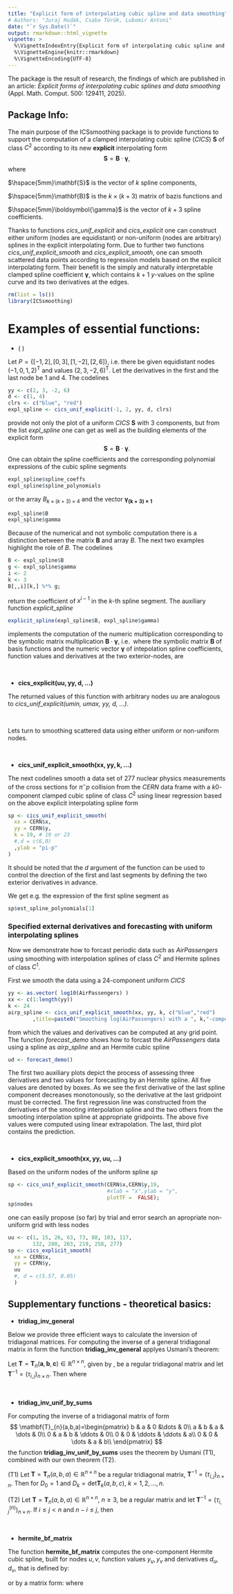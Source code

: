 ---
title: "Explicit form of interpolating cubic spline and data smoothing"
# Authors: "Juraj Hudák, Csaba Török, Lubomir Antoni"
date: "`r Sys.Date()`"
output: rmarkdown::html_vignette
vignette: >
  %\VignetteIndexEntry{Explicit form of interpolating cubic spline and data smoothing}
  %\VignetteEngine{knitr::rmarkdown}
  %\VignetteEncoding{UTF-8}
---
The package is the result of research, the findings of which are published in an article: *Explicit forms of interpolating cubic splines and data smoothing* (Appl. Math. Comput. 500: 129411, 2025).

## Package Info:

The main purpose of the ICSsmoothing package is to provide functions to support the computation of a clamped interpolating cubic spline ($\textit{CICS}$) $\mathbf{S}$ of class $C^2$ according to its new $\boldsymbol{explicit}$ interpolating form
$$\mathbf{S}=\mathbf{B}\cdot\boldsymbol{\gamma},$$
where 

  $\hspace{5mm}\mathbf{S}$ is the vector of $k$ spline components,

  $\hspace{5mm}\mathbf{B}$ is the $k\times (k+3)$ matrix of bazis functions and

  $\hspace{5mm}\boldsymbol{\gamma}$ is the vector of $k+3$ spline coefficients.

Thanks to functions 
$\textit{cics_unif_explicit}$ and 
$\textit{cics_explicit}$
one can construct either uniform (nodes are equidistant) or non-uniform (nodes are arbitrary) splines in the explicit interpolating form.
Due to further two functions 
$\textit{cics_unif_explicit_smooth}$ and 
$\textit{cics_explicit_smooth},$
one can smooth scattered data points according to regression models based on the explicit interpolating form. 
Their benefit is the simply and naturally interpretable clamped spline coefficient $\boldsymbol{\gamma}$, which contains $k+1$ $y$-values on the spline curve and its two derivatives at the edges.

```{r message=FALSE}
rm(list = ls())
library(ICSsmoothing)
```

# Examples of essential functions:

* \( \mathbf{cics\_unif\_explicit(umin, umax, yy, d, ...)} \)


Let $P=\{[-1,2],[0,3],[1,-2],[2,6]\}$, i.e. there be given equidistant nodes $(-1,0,1,2)^{\mathsf{T}}$ and values $(2,3,-2,6)^{\mathsf{T}}$. Let the derivatives in the first and the last node be $1$ and $4$. 
The codelines
```{r fig.width=4, fig.height=3}
yy <- c(2, 3, -2, 6)
d <- c(1, 4)
clrs <- c("blue", "red")
expl_spline <- cics_unif_explicit(-1, 2, yy, d, clrs)
```

provide not only the plot of a uniform $\textit{CICS}$ $\mathbf{S}$ with 3 components, but from the list $expl\_spline$ one can get as well as the building elements of the explicit form
$$\mathbf{S}=\mathbf{B}\cdot\boldsymbol{\gamma}.$$
One can obtain the spline coefficients and the corresponding polynomial expressions of the cubic spline segments
```{r}
expl_spline$spline_coeffs
expl_spline$spline_polynomials
```
or the array $B_{k\times(k+3)\times 4}$ and the vector 
$\boldsymbol{\gamma_{(k+3)\times 1}}$
```{r}
expl_spline$B
expl_spline$gamma
```
Because of the numerical and not symbolic computation there is a distinction between the matrix $\mathbf{B}$ and array $B$.
The next two examples highlight the role of $B$. The codelines
```{r}
B <- expl_spline$B
g <- expl_spline$gamma
i <- 2
k <- 3
B[,,i][k,] %*% g;
```
return the coefficient of $x^{i-1}$ in the $k$-th spline segment.
The auxiliary function $explicit\_spline$ 
```{r}
explicit_spline(expl_spline$B, expl_spline$gamma) 
```
implements the computation of the numeric multiplication corresponding to the symbolic matrix multiplication 
$\mathbf{B}\cdot\boldsymbol{\gamma}$, i.e. 
\begin{align*}
\mathbf{S}
=\begin{pmatrix}
3 - 3.8x - 9.6x^2 - 4.8x^3\\
3 - 3.8x - 9.6x^2 + 8.4x^3\\
21.2 - 58.4x + 45x^2 - 9.8x^3
\end{pmatrix}
=\mathbf{B}\cdot \boldsymbol{\gamma}
,
\end{align*}
where the symbolic matrix $\mathbf{B}$ of basis functions and the numeric vector $\boldsymbol{\gamma}$ of intepolation spline coefficients, function values and derivatives at the two exterior-nodes, are

\begin{align*}
\mathbf{B}^{\mathsf{T}}&=\left(\begin{smallmatrix}
-0.8x+1.4x^2+1.2x^3 & -0.8x+1.4x^2-0.6x^3 & -0.8+1.6x-x^2+0.2x^3\\
1+0.2x-2.6x^2-1.8x^3 & 1+0.2x-2.6x^2+1.4x^3 & 3.2-6.4x+4x^2-0.8x^3\\
0.8x+1.6x^2+0.8x^3 & 0.8x+1.6x^2-1.4x^3 & -3.2+10.4x-8x^2+1.8x^3\\
-0.2x-0.4x^2-0.2x^3 & -0.2x-0.4x^2+0.6x^3 & 1.8-5.6x+5x^2-1.2x^3\\
-0.2\overline{6}x+0.4\overline{6}x^2+0.7\overline{3}x^3 & -0.2\overline{6}x+0.4\overline{6}x^2-0.2x^3 & -0.2\overline{6}+0.5\overline{3}x-0.\overline{3}x^2+0.0\overline{6}x^3\\ 
0.0\overline{6}x+0.1\overline{3}x^2+0.0\overline{6}x^3 & 0.0\overline{6}x+0.1\overline{3}x^2-0.2x^3 & -0.9\overline{3}+2.8\overline{6}x-2.\overline{6}x^2+0.7\overline{3}x^3 
\end{smallmatrix}\right),\\
\boldsymbol{\gamma}&=(2,3,-2,6,1,4)^{\mathsf{T}}.
\end{align*}

&nbsp;

* $\mathbf{cics\_explicit(uu, yy, d, ...)}$

The returned values of this function with arbitrary nodes uu are analogous to 
*cics_unif_explicit(umin, umax, yy, d, ...)*.

$~$
 
Lets turn to smoothing scattered data using either uniform or non-uniform nodes.

$~$
 
* $\mathbf{cics\_unif\_explicit\_smooth(xx,yy,k, ...)}$

The next codelines smooth a data set of 277 nuclear physics measurements of the cross sections for
${\pi^{-}p}$ collision from the $CERN$ data frame with a $k0$-component clamped cubic spline of class $C^2$ using  linear regression based on the above explicit interpolating spline form
```{r fig.width=6, fig.height=4}
sp <- cics_unif_explicit_smooth(
  xx = CERN$x,
  yy = CERN$y,
  k = 19, # 19 or 23
  #,d = c(6,0)
  ,ylab = "pi-p"
)

```

It should be noted that the $d$ argument of the function can be used to control the direction of the first and last segments by defining the two exterior derivatives in advance.

We get e.g. the expression of the first spline segment as
```{r}
sp$est_spline_polynomials[1]
```

### Specified external derivatives and forecasting with uniform interpolating splines

Now we demonstrate how to forcast periodic data such as $AirPassengers$ using smoothing with interpolation splines of class $C^2$ and Hermite splines of class $C^1$.

First we smooth the data using a 24-component uniform $\textit{CICS}$
```{r fig.width=6, fig.height=4}
yy <- as.vector( log10(AirPassengers) )
xx <- c(1:length(yy))
k <- 24
airp_spline <- cics_unif_explicit_smooth(xx, yy, k, c("blue","red")
        ,title=paste0("Smoothing log(AirPassengers) with a ", k,"-component uniform CICS"))
```

from which the values and derivatives can be computed at any grid point. 
The function $forecast\_demo$ shows how to forcast the $AirPassengers$ data using a spline as $airp\_spline$ and an Hermite cubic spline

```{r fig.width=6, fig.height=4}
ud <- forecast_demo()
```

The first two auxiliary plots depict the process of assessing three derivatives and two values for forecasting by an Hermite spline. All five values are denoted by boxes.
As we see the first derivative of the last spline component decreases monotonously, so the derivative at the last gridpoint must be corrected. 
The first regression line was constructed from the derivatives of the smooting interpolation spline
and the two others from the smooting interpolation spline at appropriate gridpoints. The above five values were computed using linear extrapolation.
The last, third plot contains the prediction.

&nbsp;

* $\mathbf{cics\_explicit\_smooth(xx, yy, uu, ...)}$

Based on the uniform nodes of the uniform spline $sp$

```{r fig.width=6, fig.height=4}
sp <- cics_unif_explicit_smooth(CERN$x,CERN$y,19,
                                #xlab = "x",ylab = "y", 
                                plotTF =  FALSE);
sp$nodes
```

one can easily propose (so far) by trial and error search an apropriate non-uniform grid with less nodes

```{r fig.width=6, fig.height=4}

uu <- c(1, 15, 26, 63, 73, 88, 103, 117, 
        132, 200, 203, 219, 258, 277)
sp <- cics_explicit_smooth(
  xx = CERN$x,
  yy = CERN$y,
  uu
  #, d = c(5.57, 0.05)
  )
```

## Supplementary functions - theoretical basics:

* $\mathbf{tridiag\_inv\_general}$

Below we provide three efficient ways to calculate the inversion of tridiagonal matrices.
For computing the inverse of a general tridiagonal matrix in form
\begin{align*}
\mathbf{T}_n(\mathbf{a},\mathbf{b},\mathbf{c})=\begin{pmatrix}
b_1 & c_1 & 0 &\dots & 0\\
a_1 & b_2 & c_1 & \dots & 0\\
0 & a_2 & b_3 & \ddots & 0\\
0 & 0 & \ddots & \ddots & c_{n-1}\\
0 & 0 & \dots & a_{n-1} & b_n\\
\end{pmatrix},
\end{align*}
the function $\mathbf{tridiag\_inv\_general}$ applyes Usmani's theorem:

Let $\mathbf{T}=\mathbf{T}_n(\mathbf{a},\mathbf{b},\mathbf{c})\in \mathbb{R}^{n\times n}$, given by \eqref{tridiag}, be a regular tridiagonal matrix and let $\mathbf{T}^{-1}=(\tau_{i,j})_{n\times n}$. Then
		\begin{align*}
		\tau_{i,j}=\left\{
		\begin{array}{lll}
		(-1)^{i+j}c_{i}c_{i+1}\dots c_{j-1}\frac{\theta_{i-1}\phi_{j+1}}{\theta_n}, & \quad i<j,\\
		(-1)^{i+j}a_{j}a_{j+1}\dots a_{i-1}\frac{\theta_{j-1}\phi_{i+1}}{\theta_n}, & \quad i>j,\\
		\frac{\theta_{i-1}\phi_{i+1}}{\theta_n}, & \quad i=j,
		\end{array}
		\right.
		\end{align*}
		where
		\begin{align*}
		\theta_0&=1,\ \theta_1=b_1,\ \theta_i=b_{i}\theta_{i-1}-a_{i-1}c_{i-1}\theta_{i-2},\ i=2,3,\dots,n;\\
		\phi_{n+1}&=1,\ \phi_n=b_n,\ \phi_j=b_{j}\phi_{j+1}-a_{j}c_{j}\phi_{j+2},\ j=n-1,n-2,\dots,1.
		\end{align*}

$~$

* $\mathbf{tridiag\_inv\_unif\_by\_sums}$

For computing the inverse of a tridiagonal matrix of form
$$
\mathbf{T}_{n}(a,b,a)=\begin{pmatrix}
b & a & 0 &\dots & 0\\
a & b & a & \dots & 0\\
0 & a & b & \ddots & 0\\
0 & 0 & \ddots & \ddots & a\\
0 & 0 & \dots & a & b\\
\end{pmatrix}
$$
the function $\mathbf{tridiag\_inv\_unif\_by\_sums}$
uses the theorem by Usmani (T1), combined with our own theorem (T2).

(T1)
Let $\mathbf{T}=\mathbf{T}_{n}(a,b,a)\in \mathbb{R}^{n\times n}$ be a regular tridiagonal matrix, $\mathbf{T}^{-1}=(\tau_{i,j})_{n\times n}$. Then
		\begin{align}
		\tau_{i,j}=\left\{
		\begin{array}{ll}
		(-1)^{i+j}a^{j-i}\frac{D_{i-1}D_{n-j}}{D_{n}}, & \quad i\leq j,\\
		(-1)^{i+j}a^{i-j}\frac{D_{j-1}D_{n-i}}{D_{n}}, & \quad i>j,\\
		\end{array}
		\right.
		\end{align}
		for $D_{0}=1$ and $D_{k}=\mathrm{det}\mathbf{T}_{k}(a,b,c),\ k=1,2,\dots,n$.

(T2)
Let $\mathbf{T}=\mathbf{T}_{n}(a,b,a)\in \mathbb{R}^{n\times n},\ n\geq 3,$ be a regular matrix and let $\mathbf{T}^{-1}=(\tau_{i,j}^{(n)})_{n\times n}$. If $i\leq j<n$ and $n-i\leq j$, then
		\begin{align*}
		\tau_{i,j}^{(n)}=\tau_{i+1,j+1}^{(n)}+\tau_{i-n+j,n}^{(n)}.
		\end{align*}

$~$

* $\mathbf{hermite\_bf\_matrix}$

The function $\mathbf{hermite\_bf\_matrix}$ computes the
one-component Hermite cubic spline, built for nodes $u,v$, function values $y_u,y_v$ and derivatives $d_u,d_v$, that is defined by:
\begin{align*}
s(x)&=y_{u}\frac{(x-v)^2}{(u-v)^2}\left(1-2\frac{x-u}{u-v}\right)+y_{v}\frac{(x-u)^2}{(v-u)^2}\left(1-2\frac{x-v}{v-u}\right)+\\
&+d_{u}\frac{(x-v)^2}{(u-v)^2}(x-u)+d_{v}\frac{(x-u)^2}{(v-u)^2}(x-v)
\end{align*}

or by a matrix form:
\begin{align*}
s(x)=(1,x,x^2,x^3)\cdot \mathbf{H}(u,v)\cdot (y_u,y_{v},d_u,d_{v})^\mathsf{T},
\end{align*} where
\begin{align*}
\mathbf{H}(u,v)=\frac{1}{(v-u)^3}\begin{pmatrix}
-3uv^2+v^3 & 3u^2v-u^3 & -uv^2(v-u) & -u^2v(v-u)\\
6uv & -6uv & (2uv+v^2)(v-u) & (2uv+u^2)(v-u)\\
-3(u+v) & 3(u+v) & (-2v-u)(v-u) & (-2u-v)(v-u)\\
2 & -2 & v-u & v-u\\
\end{pmatrix}.
\end{align*}
